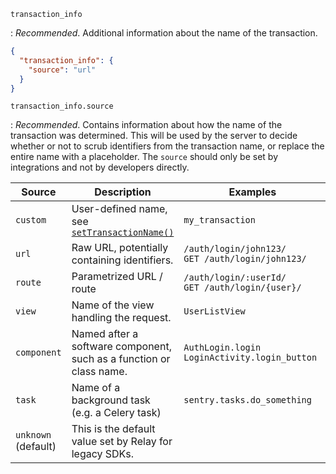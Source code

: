 `transaction_info`

: _Recommended_. Additional information about the name of the transaction.

```json
{
  "transaction_info": {
    "source": "url"
  }
}
```

`transaction_info.source`

: _Recommended_. Contains information about how the name of the transaction was determined.
This will be used by the server to decide whether or not to scrub identifiers
from the transaction name, or replace the entire name with a placeholder. The `source` should
only be set by integrations and not by developers directly.

| Source              | Description                                                                                                                     | <div style="width:220px">Examples</div>                |
| ------------------- | ------------------------------------------------------------------------------------------------------------------------------- | ------------------------------------------------------ |
| `custom`            | User-defined name, see [`setTransactionName()`](https://docs.sentry.io/platforms/javascript/enriching-events/transaction-name/) | `my_transaction`                                       |
| `url`               | Raw URL, potentially containing identifiers.                                                                                    | `/auth/login/john123/`<br />`GET /auth/login/john123/` |
| `route`             | Parametrized URL / route                                                                                                        | `/auth/login/:userId/`<br />`GET /auth/login/{user}/`  |
| `view`              | Name of the view handling the request.                                                                                          | `UserListView`                                         |
| `component`         | Named after a software component, such as a function or class name.                                                             | `AuthLogin.login`<br /> `LoginActivity.login_button`   |
| `task`              | Name of a background task (e.g. a Celery task)                                                                                  | `sentry.tasks.do_something`                            |
| `unknown` (default) | This is the default value set by Relay for legacy SDKs.                                                                         |                                                        |
